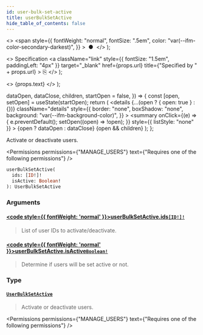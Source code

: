 ```yaml
---
id: user-bulk-set-active
title: userBulkSetActive
hide_table_of_contents: false
---
```


  <>
    <span
      style={{
        fontWeight: "normal",
        fontSize: ".5em",
        color: "var(--ifm-color-secondary-darkest)",
      }}
    >
      &nbsp;●&nbsp;
    </span>
  </>
);

  <>
    Specification
    <a
      className="link"
      style={{ fontSize: "1.5em", paddingLeft: "4px" }}
      target="\_blank"
      href={props.url}
      title={"Specified by " + props.url}
    >
      ⎘
    </a>
  </>
);

  <>
    <span className={props.class}>{props.text}</span>
  </>
);


  dataOpen,
  dataClose,
  children,
  startOpen = false,
}) => {
  const [open, setOpen] = useState(startOpen);
  return (
    <details
      {...(open ? { open: true } : {})}
      className="details"
      style={{
        border: "none",
        boxShadow: "none",
        background: "var(--ifm-background-color)",
      }}
    >
      <summary
        onClick={(e) => {
          e.preventDefault();
          setOpen((open) => !open);
        }}
        style={{ listStyle: "none" }}
      >
        {open ? dataOpen : dataClose}
      </summary>
      {open && children}
    </details>
  );
};

Activate or deactivate users.

<Permissions
  permissions={"MANAGE_USERS"}
  text={"Requires one of the following permissions"}
/>

```graphql
userBulkSetActive(
  ids: [ID!]!
  isActive: Boolean!
): UserBulkSetActive
```

### Arguments

#### [<code style={{ fontWeight: 'normal' }}>userBulkSetActive.<b>ids</b></code>](#)<Bullet />[`[ID!]!`](../../../api-reference/miscellaneous/scalars/id) <Badge class="badge badge--secondary" text="non-null"/> <Badge class="badge badge--secondary" text="scalar"/>

> List of user IDs to activate/deactivate.

#### [<code style={{ fontWeight: 'normal' }}>userBulkSetActive.<b>isActive</b></code>](#)<Bullet />[`Boolean!`](../../../api-reference/miscellaneous/scalars/boolean) <Badge class="badge badge--secondary" text="non-null"/> <Badge class="badge badge--secondary" text="scalar"/>

> Determine if users will be set active or not.

### Type

#### [`UserBulkSetActive`](../../../api-reference/users/objects/user-bulk-set-active) <Badge class="badge badge--secondary" text="object"/>

> Activate or deactivate users.

<Permissions
  permissions={"MANAGE_USERS"}
  text={"Requires one of the following permissions"}
/>

